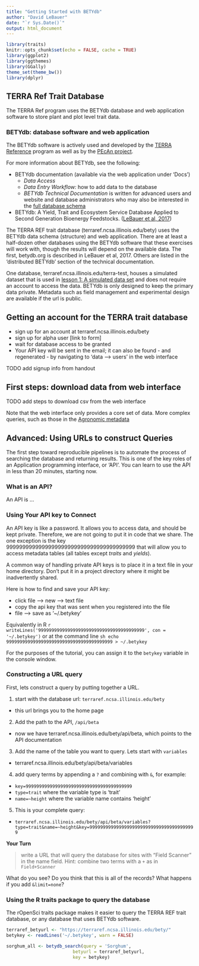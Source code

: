 ```yaml
---
title: "Getting Started with BETYdb"
author: "David LeBauer"
date: "`r Sys.Date()`"
output: html_document
---
```


```r
library(traits)
knitr::opts_chunk$set(echo = FALSE, cache = TRUE)
library(ggplot2)
library(ggthemes)
library(GGally)
theme_set(theme_bw())
library(dplyr)
```


## TERRA Ref Trait Database

The TERRA Ref program uses the BETYdb database and web application software to store plant and plot level trait data. 

### BETYdb: database software and web application

The BETYdb software is actively used and developed by the [TERRA Reference](terraref.org) program as well as by the [PEcAn project](pecanproject.org).

For more information about BETYdb, see the following:

* BETYdb documentation (available via the web application under 'Docs')
  * _Data Access_
  * _Data Entry Workflow:_ how to add data to the database
  * _BETYdb Technical Documentation_ is written for advanced users and website and database administrators who may also be interested in the [full database schema](betydb.org/schemas)
* BETYdb: A Yield, Trait and Ecosystem Service Database Applied to Second Generation Bioenergy Feedstocks. ([LeBauer et al, 2017](dx.doi.org/10.1111/gcbb.12420))

The TERRA REF trait database (terraref.ncsa.illinois.edu/bety) uses the BETYdb data schema (structure) and web application.
There are at least a half-dozen other databases using the BETYdb software that these exercises will work with, though the results will depend on the available data.
The first, betydb.org is described in LeBauer et al, 2017.
Others are listed in the 'distributed BETYdb' section of the technical documentation.

One database, terraref.ncsa.illinois.edu/terra-test, houses a simulated dataset that is used in [lesson 1: A simulated data set](../traits/01-simulated-sorghum.Rmd) and does not require an account to access the data.
BETYdb is only designed to keep the primary data private. Metadata such as field management and experimental design are available if the url is public.

## Getting an account for the TERRA trait database

* sign up for an account at terraref.ncsa.illinois.edu/bety
* sign up for alpha user [link to form]
* wait for database access to be granted
* Your API key will be sent in the email; it can also be found - and regenerated - by navigating to 'data --> users' in the web interface

TODO add signup info from handout

## First steps: download data from web interface

TODO add steps to download csv from the web interface

Note that the web interface only provides a core set of data. More complex queries, such as those in the [Agronomic metadata](../traits/04-agronomic-metadata.Rmd)

## Advanced: Using URLs to construct Queries

The first step toward reproducible pipelines is to automate the process of searching the database and returning results. This is one of the key roles of an Application programming interface, or 'API'. You can learn to use the API in less than 20 minutes, starting now. 

### What is an API?

An API is ...

### Using Your API key to Connect

An API key is like a password. It allows you to access data, and should be kept private. 
Therefore, we are not going to put it in code that we share. The one exception is the key 9999999999999999999999999999999999999999 that will allow you to access metadata tables (all tables except _traits_ and _yields_). 

A common way of handling private API keys is to place it in a text file in your home directory. 
Don't put it in a project directory where it might be inadvertently shared.

Here is how to find and save your API key:

* click file --> new --> text file
* copy the api key that was sent when you registered into the file
* file --> save as '~/.betykey'

Equivalently in R `r writeLines('9999999999999999999999999999999999999999', con = '~/.betykey')` or at the command line `sh echo 9999999999999999999999999999999999999999 > ~/.betykey`

For the purposes of the tutorial, you can assign it to the `betykey` variable in the console window.

### Constructing a URL query

First, lets construct a query by putting together a URL.

1. start with the database url: `terraref.ncsa.illinois.edu/bety`
  * this url brings you to the home page
2. Add the path to the API, `/api/beta`
  * now we have terraref.ncsa.illinois.edu/bety/api/beta, which points to the API documentation
3. Add the name of the table you want to query. Lets start with `variables`
  * terraref.ncsa.illinois.edu/bety/api/beta/variables
4. add query terms by appending a `?` and combining with `&`, for example:
  * `key=9999999999999999999999999999999999999999`
  * `type=trait` where the variable type is 'trait'
  * `name=~height` where the variable name contains 'height'
5. This is your complete query:
  * `terraref.ncsa.illinois.edu/bety/api/beta/variables?type=trait&name=~height&key=9999999999999999999999999999999999999999`
  
**Your Turn**

> write a URL that will query the database for sites with "Field Scanner" in the name field. Hint: combine two terms with a `+` as in `Field+Scanner`

What do you see? Do you think that this is all of the records? What happens if you add `&limit=none`? 

### Using the R traits package to query the database

The rOpenSci traits package makes it easier to query the TERRA REF trait database, or any database that uses BETYdb software.

```r

terraref_betyurl <- "https://terraref.ncsa.illinois.edu/bety/"
betykey <- readLines('~/.betykey', warn = FALSE)
```

```r
sorghum_all <- betydb_search(query = 'Sorghum', 
                         betyurl = terraref_betyurl, 
                         key = betykey) 

```


